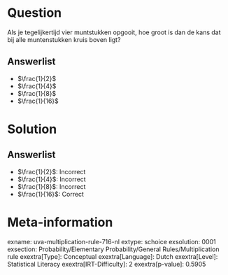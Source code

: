 Question
========

Als je tegelijkertijd vier muntstukken opgooit, hoe groot is dan de kans
dat bij alle muntenstukken kruis boven ligt?

Answerlist
----------

* $\frac{1}{2}$
* $\frac{1}{4}$
* $\frac{1}{8}$
* $\frac{1}{16}$

Solution
========

Answerlist
----------

* $\frac{1}{2}$: Incorrect
* $\frac{1}{4}$: Incorrect
* $\frac{1}{8}$: Incorrect
* $\frac{1}{16}$: Correct

Meta-information
================
exname: uva-multiplication-rule-716-nl
extype: schoice
exsolution: 0001
exsection: Probability/Elementary Probability/General Rules/Multiplication rule
exextra[Type]: Conceptual
exextra[Language]: Dutch
exextra[Level]: Statistical Literacy
exextra[IRT-Difficulty]: 2
exextra[p-value]: 0.5905
